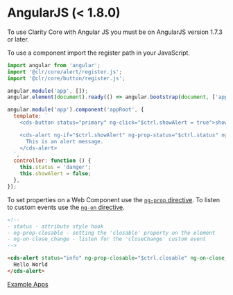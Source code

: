 
<Meta title="Documentation/AngularJS" />

# AngularJS (< 1.8.0)

<cds-alert-group status="warning" cds-layout="m-b:lg">
  <cds-alert>To use Clarity Core with Angular JS you must be on AngularJS version 1.7.3 or later.</cds-alert>
</cds-alert-group>

To use a component import the register path in your JavaScript.

```javascript
import angular from 'angular';
import '@clr/core/alert/register.js';
import '@clr/core/button/register.js';

angular.module('app', []);
angular.element(document).ready(() => angular.bootstrap(document, ['app']));

angular.module('app').component('appRoot', {
  template: `
    <cds-button status="primary" ng-click="$ctrl.showAlert = true">show alert</cds-button>

    <cds-alert ng-if="$ctrl.showAlert" ng-prop-status="$ctrl.status" ng-on-close_change="$ctrl.showAlert = false" closable>
      This is an alert message.
    </cds-alert>
  `,
  controller: function () {
    this.status = 'danger';
    this.showAlert = false;
  },
});
```

To set properties on a Web Component use the [`ng-prop` directive](https://docs.angularjs.org/api/ng/directive/ngProp).
To listen to custom events use the [`ng-on` directive](https://docs.angularjs.org/api/ng/directive/ngOn).

```html
<!--
- status - attribute style hook
- ng-prop-closable - setting the 'closable' property on the element
- ng-on-close_change - listen for the 'closeChange' custom event
-->

<cds-alert status="info" ng-prop-closable="$ctrl.closable" ng-on-close_change="$ctrl.log($event.detail)">
  Hello World
</cds-alert>
```

<cds-button>
  <a href="https://github.com/vmware/clarity/tree/master/apps" target="_blank" rel="noopener">
    Example Apps
  </a>
</cds-button>
